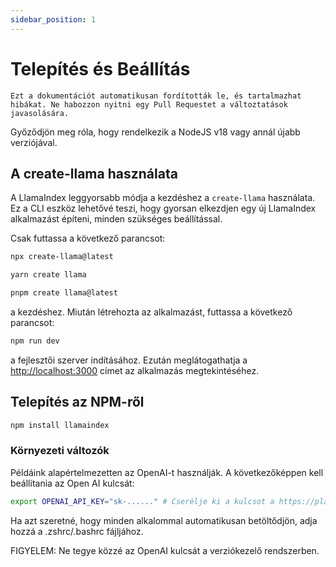 ```yaml
---
sidebar_position: 1
---
```


# Telepítés és Beállítás

`Ezt a dokumentációt automatikusan fordították le, és tartalmazhat hibákat. Ne habozzon nyitni egy Pull Requestet a változtatások javasolására.`

Győződjön meg róla, hogy rendelkezik a NodeJS v18 vagy annál újabb verziójával.

## A create-llama használata

A LlamaIndex leggyorsabb módja a kezdéshez a `create-llama` használata. Ez a CLI eszköz lehetővé teszi, hogy gyorsan elkezdjen egy új LlamaIndex alkalmazást építeni, minden szükséges beállítással.

Csak futtassa a következő parancsot:

<Tabs>
<TabItem value="1" label="npm" default>

```bash
npx create-llama@latest
```

</TabItem>
<TabItem value="2" label="Yarn">

```bash
yarn create llama
```

</TabItem>
<TabItem value="3" label="pnpm">

```bash
pnpm create llama@latest
```

</TabItem>
</Tabs>

a kezdéshez. Miután létrehozta az alkalmazást, futtassa a következő parancsot:

```bash npm2yarn
npm run dev
```

a fejlesztői szerver indításához. Ezután meglátogathatja a [http://localhost:3000](http://localhost:3000) címet az alkalmazás megtekintéséhez.

## Telepítés az NPM-ről

```bash npm2yarn
npm install llamaindex
```

### Környezeti változók

Példáink alapértelmezetten az OpenAI-t használják. A következőképpen kell beállítania az Open AI kulcsát:

```bash
export OPENAI_API_KEY="sk-......" # Cserélje ki a kulcsot a https://platform.openai.com/account/api-keys oldalon található kulcsával
```

Ha azt szeretné, hogy minden alkalommal automatikusan betöltődjön, adja hozzá a .zshrc/.bashrc fájljához.

FIGYELEM: Ne tegye közzé az OpenAI kulcsát a verziókezelő rendszerben.
